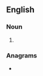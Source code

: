 ==English==

===Noun===
{{head|en|noun plural form}}

# {{plural of|carat|lang=en}}

===Anagrams===
* {{anagrams|en|Cartas|castra}}